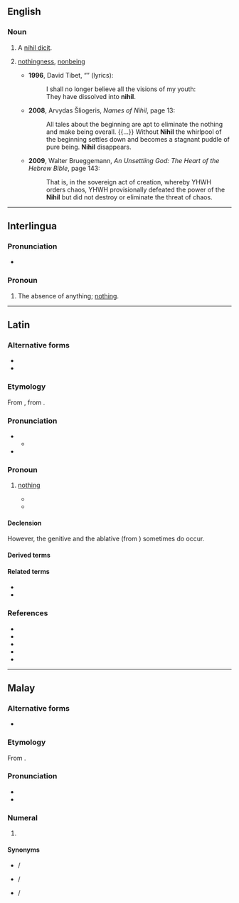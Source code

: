 ==English==

===Noun===
{{en-noun}}

# {{lb|en|legal}} A [[nihil dicit]].
# {{lb|en|chiefly|philosophy}} [[nothingness]], [[nonbeing]]
#* '''1996''', David Tibet, “{{w|The Starres Are Marching Sadly Home (Theinmostlightthirdandfinal)}}” (lyrics):
#*: I shall no longer believe all the visions of my youth:<br>They have dissolved into '''nihil'''.
#* '''2008''', Arvydas Šliogeris, ''Names of Nihil'', page 13:
#*: All tales about the beginning are apt to eliminate the nothing and make being overall. {{...}} Without '''Nihil''' the whirlpool of the beginning settles down and becomes a stagnant puddle of pure being. '''Nihil''' disappears.
#* '''2009''', Walter Brueggemann, ''An Unsettling God: The Heart of the Hebrew Bible'', page 143:
#*: That is, in the sovereign act of creation, whereby YHWH orders chaos, YHWH provisionally defeated the power of the '''Nihil''' but did not destroy or eliminate the threat of chaos.

----

==Interlingua==

===Pronunciation===
* {{IPA|ia|/ˈnihil/}}

===Pronoun===
{{head|ia|pronoun}}

# {{lb|ia|indefinite}} The absence of anything; [[nothing]].

----

==Latin==

===Alternative forms===
* {{alter|la|nīl}}
* {{alter|la|nichil||Medieval}}

===Etymology===
From {{m|la|nihilum}}, from {{prefix|la|ne|t1=not|hilum|t2=a [[trifle]], a [[bagatelle]]}}.

===Pronunciation===
* {{la-IPA}}
** {{audio|la|la-cls-nihil.ogg|Audio (Classical)}}
* {{la-IPA|nichil|classical=no|eccl=yes}}

===Pronoun===
{{la-noun|nihil<indecl>|g=n}}

# {{l|la|indefinite}} [[nothing]]
#* {{Q|la|Terence|Heauton Timorumenos|1|77|quote=Homo sum, humani '''nihil''' a me alienum puto.|trans=I am a man, I consider '''nothing''' that is human alien to me.}}
#* {{Q|la|Cicero|Catiline|Oratio in Catilinam Prima in Senatu Habita|8|quote='''Nihil''' agis, '''nihil''' moliris, '''nihil''' cogitas quod non ego non modo audiam sed etiam videam planeque sentiam.|trans=You do '''nothing''', you plan '''nothing''', you think of '''nothing''' which I not only do not hear, but which I do not see and know every particular of.}}
#: {{ux|la|inline=1|'''Nihil'''ne in mentem?|t=Does '''nothing''' come to mind?}}
#: {{ux|la|inline=1|'''Nihil''' est.|t=It's '''nothing'''.}}
#: {{ux|la|inline=1|'''Nihil''' sub sole novum.|t=There is '''nothing''' new under the sun.}}

====Declension====
{{la-ndecl|nihil<indecl>}} However, the genitive {{l|la|nihilī}} and the ablative {{l|la|nihilō}} (from {{l|la|nihilum}}) sometimes do occur.

====Derived terms====
{{der4|la|
| adnihilō
| nihil album
| nihil debet
| nihil dicit
| nonnihil
| nihildum
| nihilōminus
}}

====Related terms====
* {{l|la|adnihilātiō}}
* {{l|la|adnihilātor}}

===References===
* {{R:L&S}}
* {{R:Elementary Lewis}}
* {{R:du Cange}}
* {{R:Gaffiot}}
* {{R:M&A}}

----

==Malay==
{{cardinalbox|ms||0|1||satu}}

===Alternative forms===
* {{l|ms|نيهيل|sc=Arab}}

===Etymology===
From {{etyl|la|ms}} {{m|la|nihil}}.

===Pronunciation===
* {{IPA|ms|/nihel/}}
* {{rhymes|ms|hel|el}}

===Numeral===
{{head|ms|numeral|Jawi spelling|نيهيل}}

# {{cln|ms|cardinal numbers}} {{l|en|zero}}

====Synonyms====
* {{l|ms|kosong}} / {{l|ms|کوسوڠ|sc=Arab}}
* {{l|ms|sifar}} / {{l|ms|صفر|sc=Arab}}
* {{l|ms|nol}} / {{l|ms|نول|sc=Arab}}